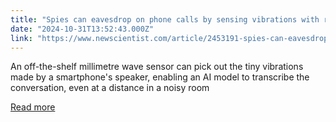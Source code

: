 ```yaml
---
title: "Spies can eavesdrop on phone calls by sensing vibrations with radar"
date: "2024-10-31T13:52:43.000Z"
link: "https://www.newscientist.com/article/2453191-spies-can-eavesdrop-on-phone-calls-by-sensing-vibrations-with-radar/?utm_campaign=RSS%7CNSNS&utm_source=NSNS&utm_medium=RSS&utm_content=technology"
---
```


An off-the-shelf millimetre wave sensor can pick out the tiny vibrations made by a smartphone's speaker, enabling an AI model to transcribe the conversation, even at a distance in a noisy room

[Read more](https://www.newscientist.com/article/2453191-spies-can-eavesdrop-on-phone-calls-by-sensing-vibrations-with-radar/?utm_campaign=RSS%7CNSNS&utm_source=NSNS&utm_medium=RSS&utm_content=technology)
